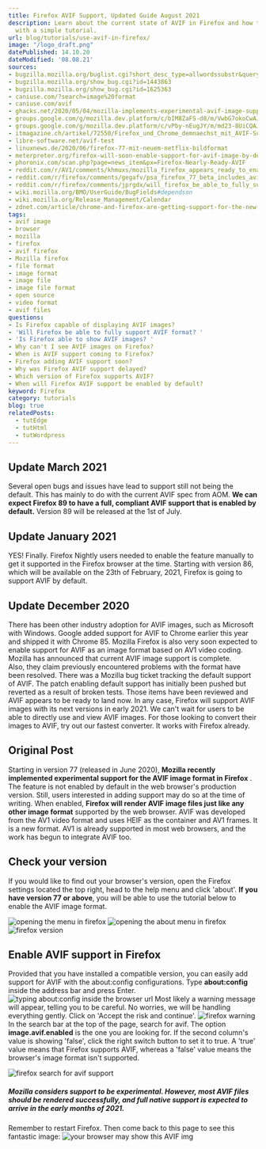 ```yaml
---
title: Firefox AVIF Support, Updated Guide August 2021
description: Learn about the current state of AVIF in Firefox and how to enable support
  with a simple tutorial.
url: blog/tutorials/use-avif-in-firefox/
image: "/logo_draft.png"
datePublished: 14.10.20
dateModified: '08.08.21'
sources:
- bugzilla.mozilla.org/buglist.cgi?short_desc_type=allwordssubstr&query_format=advanced&short_desc=AVIF
- bugzilla.mozilla.org/show_bug.cgi?id=1443863
- bugzilla.mozilla.org/show_bug.cgi?id=1625363
- caniuse.com/?search=image%20format
- caniuse.com/avif
- ghacks.net/2020/05/04/mozilla-implements-experimental-avif-image-support-in-firefox-nightly
- groups.google.com/g/mozilla.dev.platform/c/bIM8ZaFS-d8/m/VwbG7okoCwAJ?pli=1
- groups.google.com/g/mozilla.dev.platform/c/vPby-nEugJY/m/md23-8UiCQAJ?pli=1
- itmagazine.ch/artikel/72550/Firefox_und_Chrome_demnaechst_mit_AVIF-Support
- libre-software.net/avif-test
- linuxnews.de/2020/06/firefox-77-mit-neuem-netflix-bildformat
- meterpreter.org/firefox-will-soon-enable-support-for-avif-image-by-default
- phoronix.com/scan.php?page=news_item&px=Firefox-Nearly-Ready-AVIF
- reddit.com/r/AV1/comments/khmuxs/mozilla_firefox_appears_ready_to_enable_avif
- reddit.com/r/firefox/comments/gegafv/psa_firefox_77_beta_includes_avif_the_av1_image
- reddit.com/r/firefox/comments/jprgdx/will_firefox_be_able_to_fully_support_avif_format
- wiki.mozilla.org/BMO/UserGuide/BugFields#dependson
- wiki.mozilla.org/Release_Management/Calendar
- zdnet.com/article/chrome-and-firefox-are-getting-support-for-the-new-avif-image-format
tags:
- avif image
- browser
- mozilla
- firefox
- avif firefox
- Mozilla firefox
- file format
- image format
- image file
- image file format
- open source
- video format
- avif files
questions:
- Is Firefox capable of displaying AVIF images?
- 'Will Firefox be able to fully support AVIF format? '
- 'Is Firefox able to show AVIF images? '
- Why can't I see AVIF images on Firefox?
- When is AVIF support coming to Firefox?
- Firefox adding AVIF support soon?
- Why was Firefox AVIF support delayed?
- Which version of Firefox supports AVIF?
- When will Firefox AVIF support be enabled by default?
keyword: Firefox
category: tutorials
blog: true
relatedPosts: 
  - tutEdge
  - tutHtml
  - tutWordpress
---
```






## Update March 2021
  
Several open bugs and issues have lead to support still not being the default. This has mainly to do with the current AVIF spec from AOM. **We can expect Firefox 89 to have a full, compliant AVIF support that is enabled by default.**  Version 89 will be released at the 1st of July. 

## Update January 2021

YES! Finally. Firefox Nightly users needed to enable the feature manually to get it supported in the Firefox browser at the time. Starting with version 86, which will be available on the 23th of February, 2021, Firefox is going to support AVIF by default. 

## Update December 2020

There has been other industry adoption for AVIF images, such as Microsoft with Windows. Google added support for AVIF to Chrome earlier this year and shipped it with Chrome 85\. Mozilla Firefox is also very soon expected to enable support for AVIF as an image format based on AV1 video coding. Mozilla has announced that current AVIF image support is complete.  
Also, they claim previously encountered problems with the format have been resolved. There was a Mozilla bug ticket tracking the default support of AVIF. The patch enabling default support has initially been pushed but reverted as a result of broken tests. Those items have been reviewed and AVIF appears to be ready to land now. In any case, Firefox will support AVIF images with its next versions in early 2021\. We can't wait for users to be able to directly use and view AVIF images. For those looking to convert their images to AVIF, try out our fastest converter. It works with Firefox already. 


## Original Post
  
Starting in version 77 (released in June 2020), **Mozilla recently implemented experimental support for the AVIF image format in Firefox** . The feature is not enabled by default in the web browser's production version. Still, users interested in adding support may do so at the time of writing. When enabled, **Firefox will render AVIF image files just like any other image format**  supported by the web browser. AVIF was developed from the AV1 video format and uses HEIF as the container and AV1 frames. It is a new format. AV1 is already supported in most web browsers, and the work has begun to integrate AVIF too. 

## Check your version

If you would like to find out your browser's version, open the Firefox settings located the top right, head to the help menu and click 'about'. **If you have version 77 or above**, you will be able to use the tutorial below to enable the AVIF image format.    

<Image url="firefox-help" alt="opening the menu in firefox" />
<Image url="firefox-help-about" alt="opening the about menu in firefox" />
<Image url="firefox-version" alt="firefox version" />

## Enable AVIF support in Firefox

Provided that you have installed a compatible version, you can easily add support for AVIF with the about:config configurations. Type **about:config** inside the address bar and press Enter.
<Image url="firefox-about" alt="typing about:config inside the browser url" />
Most likely a warning message will appear, telling you to be careful. No worries, we will be handling everything gently. Click on 'Accept the risk and continue'. 
<Image url="firefox-warning" alt="firefox warning" />
In the search bar at the top of the page, search for avif. The option **image.avif.enabled** is the one you are looking for. If the second column's value is showing 'false', click the right switch button to set it to true. A 'true' value means that Firefox supports AVIF, whereas a 'false' value means the browser's image format isn't supported.  

<Image url="firefox-avifsearch" alt="firefox search for avif support" />

##### Mozilla considers support to be experimental. However, most AVIF files should be rendered successfully, and full native support is expected to arrive in the early months of 2021.

Remember to restart Firefox. Then come back to this page to see this fantastic image: ![your browser may show this AVIF img](/img/firefox-test.avif)
